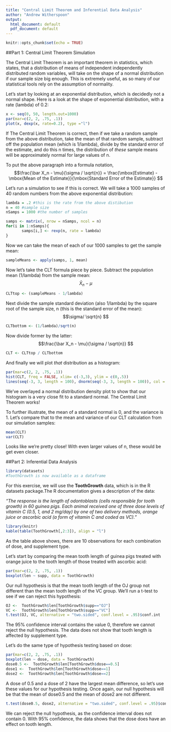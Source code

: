 ```yaml
---
title: "Central Limit Theorem and Inferential Data Analysis"
author: "Andrew Witherspoon"
output:
  html_document: default
  pdf_document: default
---
```

```r
knitr::opts_chunk$set(echo = TRUE)
```
##Part 1: Central Limit Theorem Simulation

The Central Limit Theorem is an important theorem in statistics, which states, that a distribution of means of independent independently distributed random variables, will take on the shape of a normal distribution if our sample size big enough.  This is extremely useful, as so many of our statistical tools rely on the assumption of normality.

Let's start by looking at an exponential distribution, which is decidedly not a normal shape.  Here is a look at the shape of exponential distribution, with a rate (lambda) of 0.2:
```r
x <- seq(0, 50, length.out=1000)
par(mar=c(2, 2, .75, .1))
plot(x, dexp(x, rate=0.2), type ="l")
```

If The Central Limit Theorem is correct, then if we take a random sample from the above distribution, take the mean of that random sample, subtract off the population mean (which is 1/lambda), divide by the standard error of the estimate, and do this n times, the distribution of *these* sample means will be approximately normal for large values of n.

To put the above paragraph into a formula notation,
$$\frac{\bar X_n - \mu}{\sigma / \sqrt{n}} = 
    \frac{\mbox{Estimate} - \mbox{Mean of the Estimate}}{\mbox{Standard Error of the Estimate}}
$$

Let's run a simulation to see if this is correct.  We will take a 1000 samples of 40 random numbers from the above exponential distribution:
```r
lambda = .2 #this is the rate from the above distibution
n = 40 #sample size
nSamps = 1000 #the number of samples

samps <- matrix(, nrow = nSamps, ncol = n)
for(i in 1:nSamps){
       samps[i,] <- rexp(n, rate = lambda) 
}

```

Now we can take the mean of each of our 1000 samples to get the sample mean:
```r
sampleMeans <- apply(samps, 1, mean)
```
Now let's take the CLT formula piece by piece.  Subtract the population mean (1/lambda) from the sample mean:
$$\bar X_n - \mu
$$
```r
CLTtop <- (sampleMeans - 1/lambda)
```
Next divide the sample standard deviation (also 1/lambda) by the square root of the sample size, n (this is the standard error of the mean):
$$\sigma/ \sqrt{n}
$$
```r
CLTbottom <- (1/lambda)/sqrt(n)
```
Now divide former by the latter:
$$\frac{\bar X_n - \mu}{\sigma / \sqrt{n}}
$$
```r
CLT <- CLTtop / CLTbottom
```
And finally we will plot *that* distribution as a histogram:
```r
par(mar=c(2, 2, .75, .1))
hist(CLT, freq = FALSE, xlim= c(-3,3), ylim = c(0,.5))
lines(seq(-3, 3, length = 100), dnorm(seq(-3, 3, length = 100)), col = grey(.8), lwd = 3)
```
We've overlayed a normal distribution density plot to show that our histogram is a very close fit to a standard normal.  The Central Limit Theorem works!

To further illustrate, the mean of a standard normal is 0, and the variance is 1.  Let's compare that to the mean and variance of our CLT calculation from our simulation samples:
```r
mean(CLT)
var(CLT)
```
Looks like we're pretty close!  With even larger values of n, these would be get even closer.

##Part 2: Inferential Data Analysis
```r
library(datasets)
#ToothGrowth is now available as a dataframe
```
For this exercise, we will use the **ToothGrowth** data, which is in the R datasets package.The R documentation gives a description of the data:

*"The response is the length of odontoblasts (cells responsible for tooth growth) in 60 guinea pigs. Each animal received one of three dose levels of vitamin C (0.5, 1, and 2 mg/day) by one of two delivery methods, orange juice or ascorbic acid (a form of vitamin C and coded as VC)."*

```r
library(knitr)
kable(table(ToothGrowth[,2:3]), align = "l")
```

As the table above shows, there are 10 observations for each combination of dose, and supplement type.

Let's start by comparing the mean tooth length of guinea pigs treated with orange juice to the tooth length of those treated with ascorbic acid:
```r
par(mar=c(2, 2, .75, .1))
boxplot(len ~ supp, data = ToothGrowth)
```
Our null hypothesis is that the mean tooth length of the OJ group not different than the mean tooth length of the VC group.  We'll run a t-test to see if we can reject this hypothesis:
```r
OJ <-  ToothGrowth$len[ToothGrowth$supp=="OJ"]
VC <-  ToothGrowth$len[ToothGrowth$supp=="VC"]
t.test(OJ, VC, alternative = "two.sided", conf.level = .95)$conf.int
```

The 95% confidence interval contains the value 0, therefore we cannot reject the null hypothesis.  The data does not show that tooth length is affected by supplement type.

Let's do the same type of hypothesis testing based on dose:
```r
par(mar=c(2, 2, .75, .1))
boxplot(len ~ dose, data = ToothGrowth)
dose0.5 <-  ToothGrowth$len[ToothGrowth$dose==0.5]
dose1 <-  ToothGrowth$len[ToothGrowth$dose==1]
dose2 <-  ToothGrowth$len[ToothGrowth$dose==2]
```
A dose of 0.5 and a dose of 2 have the largest mean difference, so let's use these values for our hypothesis testing.  Once again, our null hypothesis will be that the mean of dose0.5 and the mean of dose2 are not different.
```r
t.test(dose0.5, dose2, alternative = "two.sided", conf.level = .95)$conf.int
```
We can reject the null hypothesis, as the confidence interval does not contain 0.  With 95% confidence, the data shows that the dose does have an effect on tooth length.